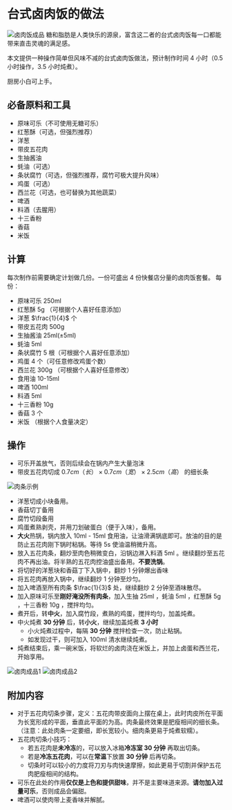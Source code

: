 # 台式卤肉饭的做法

![卤肉饭成品](./1.jpg)
糖和脂肪是人类快乐的源泉，富含这二者的台式卤肉饭每一口都能带来直击灵魂的满足感。

本文提供一种操作简单但风味不减的台式卤肉饭做法，预计制作时间 4 小时（0.5 小时操作，3.5 小时炖煮）。

厨房小白可上手。

## 必备原料和工具

- 原味可乐（不可使用无糖可乐）
- 红葱酥（可选，但强烈推荐）
- 洋葱
- 带皮五花肉
- 生抽酱油
- 蚝油（可选）
- 条状腐竹（可选，但强烈推荐，腐竹可极大提升风味）
- 鸡蛋（可选）
- 西兰花（可选，也可替换为其他蔬菜）
- 啤酒
- 料酒（去腥用）
- 十三香粉
- 香菇
- 米饭

## 计算

每次制作前需要确定计划做几份。一份可盛出 4 份快餐店分量的卤肉饭套餐。
每份：

- 原味可乐 250ml
- 红葱酥 5g （可根据个人喜好任意添加）
- 洋葱 $\frac{1}{4}$ 个
- 带皮五花肉 500g
- 生抽酱油 25ml($\pm$5ml)
- 蚝油 5ml
- 条状腐竹 5 根（可根据个人喜好任意添加）
- 鸡蛋 4 个（可任意修改鸡蛋个数）
- 西兰花 300g （可根据个人喜好任意修改）
- 食用油 10-15ml
- 啤酒 100ml
- 料酒 5ml
- 十三香粉 10g
- 香菇 3 个
- 米饭 （根据个人食量决定）

## 操作

- 可乐开盖放气，否则后续会在锅内产生大量泡沫
- 带皮五花肉切成 $0.7cm（长）\times 0.7cm（宽） \times 2.5cm（高）$ 的细长条

![肉条示例](./3.jpg)

- 洋葱切成小块备用。
- 香菇切丁备用
- 腐竹切段备用
- 鸡蛋煮熟剥壳，并用刀划破蛋白（便于入味），备用。
- **大火**热锅，锅内放入 10ml - 15ml 食用油，让油滑满锅底即可。放油的目的是防止五花肉刚下锅时粘锅。等待 5s 使油温稍微升高。
- 放入五花肉条，翻炒至肉色稍微变白，沿锅边淋入料酒 5ml 。继续翻炒至五花肉不再出油。将半熟的五花肉控油盛出备用。**不要洗锅**。
- 将切好的洋葱块和香菇丁下入锅中，翻炒 1 分钟爆出香味
- 将五花肉再放入锅中，继续翻炒 1 分钟至炒匀。
- 加入啤酒至所有肉条 $\frac{1}{3}$ 处，继续翻炒 2 分钟至酒味散尽。
- 加入原味可乐至**刚好淹没所有肉条**，加入生抽 25ml ，蚝油 5ml ，红葱酥 5g ，十三香粉 10g ，搅拌均匀。
- 煮开后，转**中火**，加入腐竹段，煮熟的鸡蛋，搅拌均匀，加盖炖煮。
- 中火炖煮 **30 分钟** 后，转**小火**，继续加盖炖煮 **3 小时**
  - 小火炖煮过程中，每隔 **30 分钟** 搅拌检查一次，防止粘锅。
  - 如发现过干，则可加入 100ml 清水继续炖煮。
- 炖煮结束后，乘一碗米饭，将软烂的卤肉浇在米饭上，并加上卤蛋和西兰花，开始享用。

![卤肉成品1](./2.jpg)
![卤肉成品2](./4.jpg)

## 附加内容

- 对于五花肉切条步骤，定义：五花肉带皮面向上摆在桌上，此时肉皮所在平面为长宽形成的平面，垂直此平面的为高。肉条最终效果是肥瘦相间的细长条。（注意：此处肉条一定要细，即长宽较小。细肉条更易于炖煮软糯）。
- 五花肉切条小技巧：
  - 若五花肉是**未冷冻**的，可以放入冰箱**冷冻室 30 分钟** 再取出切条。
  - 若是**冷冻五花肉**，可以在**常温**下放置 **30 分钟** 后再切条。
  - 切条时可以较小的力度将刀刃与肉快速摩擦，如此更易于切割并保护五花肉肥瘦相间的结构。
- 可乐在此处的作用**仅仅是上色和提供甜味**，并不是主要味道来源。**请勿加入过量可乐**，否则成品会偏甜。
- 啤酒可以使肉带上麦香味并解腻。
